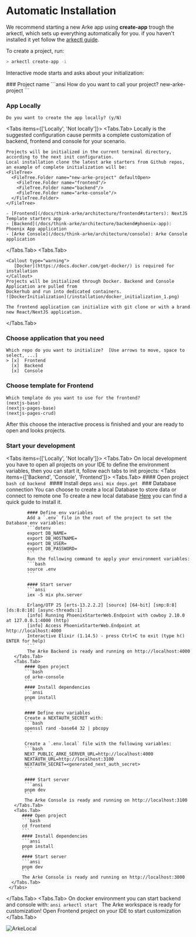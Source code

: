 
# Automatic Installation
We recommend starting a new Arke app using **create-app** trough the arkectl, which sets up everything automatically for you.
if you haven't installed it yet follow the [arkectl guide](/docs/arkectl).

To create a project, run:
```bash
> arkectl create-app -i
```

Interactive mode starts and asks about your initialization:

<Steps>
### Project name
```ansi
How do you want to call your project?
new-arke-project
```

### App Locally
```ansi
Do you want to create the app locally? (y/N)
```
<Tabs items={['Locally', 'Not locally']}>
  <Tabs.Tab>
    Locally is the suggested configuration cause permits a complete customization of backend, frontend and console for
    your scenario.

    Projects will be initialized in the current terminal directory, according to the next init configuration.
    Local installation clone the latest arke starters from Github repos, an example of complete initialization will be:
    <FileTree>
      <FileTree.Folder name="new-arke-project" defaultOpen>
        <FileTree.Folder name="frontend"/>
        <FileTree.Folder name="backend"/>
        <FileTree.Folder name="arke-console"/>
      </FileTree.Folder>
    </FileTree>

    - [Frontend](/docs/think-arke/architecture/frontend#starters): NextJS Template starters app
    - [Backend](/docs/think-arke/architecture/backend#phoenix-app): Phoenix App application
    - [Arke Console](/docs/think-arke/architecture/console): Arke Console application
  </Tabs.Tab>
  <Tabs.Tab>

    <Callout type="warning">
       [Docker](https://docs.docker.com/get-docker/) is required for installation
    </Callout>
    Projects will be initialized through Docker. Backend and Console Application are pulled from
    Dockerhub and run into dedicated containers.
    ![DockerInitialization](/installation/docker_initialization_1.png)

    The frontend application can initialize with git clone or with a brand new React/NextJS application.
  </Tabs.Tab>
</Tabs>

### Choose application that you need
```ansi
Which repo do you want to initialize?  [Use arrows to move, space to select, ...]
> [x]  Frontend
  [x]  Backend
  [x]  Console
```

### Choose template for Frontend
```ansi
Which template do you want to use for the frontend?
(nextjs-base)
(nextjs-pages-base)
(nextjs-pages-crud)
```

After this choose the interactive process is finished and your are ready to open and looks projects.

### Start your development
<Tabs items={['Locally', 'Not locally']}>
  <Tabs.Tab>
    On local development you have to open all projects on your IDE to define the environment variables, then you can
    start it, follow each tabs to init projects:
     <Tabs items={['Backend', 'Console', 'Frontend']}>
       <Tabs.Tab>
            #### Open project
            ```bash
            cd backend
            ```
            #### Install deps
            ```ansi
            mix deps.get
            ```
            ### Database connection
            You can choose to create a local Database to store data or connect to remote one
            <Callout type="info">
               To create a new local database [Here](/backend/installation/postgres) you can find
               a quick guide to install it.
            </Callout>

            #### Define env variables
            Add a `.env` file in the root of the project to set the Database env variables:
            ```dotenv
            export DB_NAME=
            export DB_HOSTNAME=
            export DB_USER=
            export DB_PASSWORD=
            ```
            Run the following command to apply your environment variables:
            ```bash
            source .env
            ```

            #### Start server
            ```ansi
            iex -S mix phx.server

            Erlang/OTP 25 [erts-13.2.2.2] [source] [64-bit] [smp:8:8] [ds:8:8:10] [async-threads:1]
            [info] Running PhoenixStarterWeb.Endpoint with cowboy 2.10.0 at 127.0.0.1:4000 (http)
            [info] Access PhoenixStarterWeb.Endpoint at http://localhost:4000
            Interactive Elixir (1.14.5) - press Ctrl+C to exit (type h() ENTER for help)
            ```
            The Arke Backend is ready and running on http://localhost:4000
       </Tabs.Tab>
       <Tabs.Tab>
           #### Open project
           ```bash
           cd arke-console
           ```
           #### Install dependencies
           ```ansi
           pnpm install
           ```

           #### Define env variables
           Create a NEXTAUTH_SECRET with:
           ```bash
           openssl rand -base64 32 | pbcopy
           ```

           Create a `.env.local` file with the following variables:
           ```bash
           NEXT_PUBLIC_ARKE_SERVER_URL=http://localhost:4000
           NEXTAUTH_URL=http://localhost:3100
           NEXTAUTH_SECRET=<generated_next_auth_secret>
           ```

           #### Start server
           ```ansi
           pnpm dev
           ```
           The Arke Console is ready and running on http://localhost:3100
       </Tabs.Tab>
       <Tabs.Tab>
          #### Open project
          ```bash
          cd frontend
          ```
          #### Install dependencies
          ```ansi
          pnpm install
          ```
          #### Start server
          ```ansi
          pnpm dev
          ```
          The Arke Console is ready and running on http://localhost:3000
      </Tabs.Tab>
     </Tabs>
  </Tabs.Tab>
  <Tabs.Tab>
    On docker environment you can start backend and console with:
    ```ansi
    arkectl start
    ```
    The Arke workspace is ready for customization! Open Frontend project on your IDE to start customization
  </Tabs.Tab>
</Tabs>
</Steps>

![ArkeLocal](/installation/workspace_initialization_1.png)
